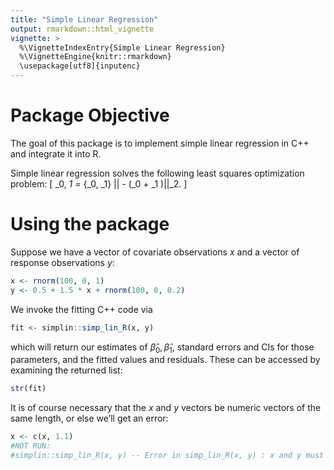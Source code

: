 ```yaml
---
title: "Simple Linear Regression"
output: rmarkdown::html_vignette
vignette: >
  %\VignetteIndexEntry{Simple Linear Regression}
  %\VignetteEngine{knitr::rmarkdown}
  \usepackage[utf8]{inputenc}
---
```


# Package Objective
The goal of this package is to implement simple linear regression in C++ and integrate it into R. 

Simple linear regression solves the following least squares optimization problem:
\[
\hat{\beta}_0, \hat{\beta}_1 = \argmin_{\beta_0, \beta_1} ||\mathbf{y} - (\beta_0 + \beta_1 \cdot \mathbf{x})||_2.
\]

# Using the package
Suppose we have a vector of covariate observations $x$ and a vector of response observations $y$:
```r
x <- rnorm(100, 0, 1)
y <- 0.5 + 1.5 * x + rnorm(100, 0, 0.2)
```

We invoke the fitting C++ code via
```r
fit <- simplin::simp_lin_R(x, y)
```
which will return our estimates of $\hat{\beta}_0, \hat{\beta}_1$, standard errors and CIs for those parameters, and the fitted values and residuals.
These can be accessed by examining the returned list:
```r
str(fit)
```

It is of course necessary that the $x$ and $y$ vectors be numeric vectors of the same length, or else we'll get an error:
```r
x <- c(x, 1.1)
#NOT RUN:
#simplin::simp_lin_R(x, y) -- Error in simp_lin_R(x, y) : x and y must have the same length!
```